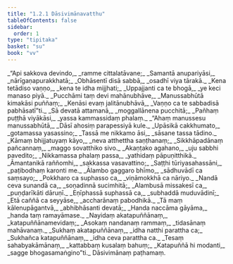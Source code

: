 ```yaml
---
title: "1.2.1 Dāsivimānavatthu"
tableOfContents: false
sidebar:
  order: 1
type: "tipitaka"
basket: "su"
book: "vv"
---
```



<DynamicBreadcrumb />

<Division number="157" book="vv" bookNo="19" page="21">

<Paragraph number="178" type="verses" book="vv">
_“Api sakkova devindo,_  
_ramme cittalatāvane;_  
_Samantā anupariyāsi,_  
_nārīgaṇapurakkhatā;_  
_Obhāsentī disā sabbā,_  
_osadhī viya tārakā._  

</Paragraph>

</Division>
<Division number="158" book="vv" bookNo="19" page="21">

<Paragraph number="179" type="verses" book="vv">
_Kena tetādiso vaṇṇo,_  
_kena te idha mijjhati;_  
_Uppajjanti ca te bhogā,_  
_ye keci manaso piyā._  

</Paragraph>

</Division>
<Division number="159" book="vv" bookNo="19" page="22">

<Paragraph number="180" type="verses" book="vv">
_Pucchāmi taṃ devi mahānubhāve,_  
_Manussabhūtā kimakāsi puññaṃ;_  
_Kenāsi evaṃ jalitānubhāvā,_  
_Vaṇṇo ca te sabbadisā pabhāsatī”ti._  

</Paragraph>

</Division>
<Division number="160" book="vv" bookNo="19" page="22">

<Paragraph number="181" type="verses" book="vv">
_Sā devatā attamanā,_  
_moggallānena pucchitā;_  
_Pañhaṃ puṭṭhā viyākāsi,_  
_yassa kammassidaṃ phalaṃ._  

</Paragraph>

</Division>
<Division number="161" book="vv" bookNo="19" page="22">

<Paragraph number="182" type="verses" book="vv">
_“Ahaṃ manussesu manussabhūtā,_  
_Dāsī ahosiṃ parapessiyā kule._  

</Paragraph>

</Division>
<Division number="162" book="vv" bookNo="19" page="22">

<Paragraph number="183" type="verses" book="vv">
_Upāsikā cakkhumato,_  
_gotamassa yasassino;_  
_Tassā me nikkamo āsi,_  
_sāsane tassa tādino._  

</Paragraph>

</Division>
<Division number="163" book="vv" bookNo="19" page="22">

<Paragraph number="184" type="verses" book="vv">
_Kāmaṃ bhijjatuyaṃ kāyo,_  
_neva atthettha saṇṭhanaṃ;_  
_Sikkhāpadānaṃ pañcannaṃ,_  
_maggo sovatthiko sivo._  

</Paragraph>

</Division>
<Division number="164" book="vv" bookNo="19" page="22">

<Paragraph number="185" type="verses" book="vv">
_Akaṇṭako agahano,_  
_uju sabbhi pavedito;_  
_Nikkamassa phalaṃ passa,_  
_yathidaṃ pāpuṇitthikā._  

</Paragraph>

</Division>
<Division number="165" book="vv" bookNo="19" page="22">

<Paragraph number="186" type="verses" book="vv">
_Āmantanikā raññomhi,_  
_sakkassa vasavattino;_  
_Saṭṭhi tūriyasahassāni,_  
_paṭibodhaṃ karonti me._  

</Paragraph>

</Division>
<Division number="166" book="vv" bookNo="19" page="22">

<Paragraph number="187" type="verses" book="vv">
_Ālambo gaggaro bhīmo,_  
_sādhuvādī ca saṃsayo;_  
_Pokkharo ca suphasso ca,_  
_viṇāmokkhā ca nāriyo._  

</Paragraph>

</Division>
<Division number="167" book="vv" bookNo="19" page="22">

<Paragraph number="188" type="verses" book="vv">
_Nandā ceva sunandā ca,_  
_soṇadinnā sucimhitā;_  
_Alambusā missakesī ca,_  
_puṇḍarīkāti dāruṇī._  

</Paragraph>

</Division>
<Division number="168" book="vv" bookNo="19" page="22">

<Paragraph number="189" type="verses" book="vv">
_Eṇīphassā suphassā ca,_  
_subhaddā muduvādinī;_  
_Etā caññā ca seyyāse,_  
_accharānaṃ pabodhikā._  

</Paragraph>

</Division>
<Division number="169" book="vv" bookNo="19" page="22">

<Paragraph number="190" type="verses" book="vv">
_Tā maṃ kālenupāgantvā,_  
_abhibhāsanti devatā;_  
_Handa naccāma gāyāma,_  
_handa taṃ ramayāmase._  

</Paragraph>

</Division>
<Division number="170" book="vv" bookNo="19" page="23">

<Paragraph number="191" type="verses" book="vv">
_Nayidaṃ akatapuññānaṃ,_  
_katapuññānamevidaṃ;_  
_Asokaṃ nandanaṃ rammaṃ,_  
_tidasānaṃ mahāvanaṃ._  

</Paragraph>

</Division>
<Division number="171" book="vv" bookNo="19" page="23">

<Paragraph number="192" type="verses" book="vv">
_Sukhaṃ akatapuññānaṃ,_  
_idha natthi parattha ca;_  
_Sukhañca katapuññānaṃ,_  
_idha ceva parattha ca._  

</Paragraph>

</Division>
<Division number="172" book="vv" bookNo="19" page="23">

<Paragraph number="193" type="verses" book="vv">
_Tesaṃ sahabyakāmānaṃ,_  
_kattabbaṃ kusalaṃ bahuṃ;_  
_Katapuññā hi modanti,_  
_sagge bhogasamaṅgino”ti._  


</Paragraph>
</Division>

<Paragraph number="194" type="center" book="vv">
Dāsivimānaṃ paṭhamaṃ.
</Paragraph>